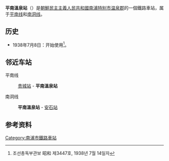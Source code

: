 {{朝鮮半島車站資訊
|公司色 = blue
|文字色 = 
|站名 = 平南溫泉站
|圖片 = 
|pxl = 
|圖片說明 =
|前一站1 = [[贵城站|贵城]]
|前一站距離1 = 4.9
|後一站距離1 = 
|後一站1 = 
|所屬路線1 = [[平南线|平南线]]
|距離1 = 89.3
|起點站1 = [[平壤站|平壤]]
|前一站2 = 
|前一站距離2 = 
|後一站距離2 = 
|後一站2 = [[安石站|安石]]
|所屬路線2 = [[南洞线|南洞线]]
|距離2 = 0.0
|起點站2 = 平南溫泉
|諺文 = 평남온천역
|朝鮮漢字 = 平南溫泉驛
|文觀部式 = Pyeongnam Oncheon-yeok
|馬-賴式 = P'yŏngnam Onch'ŏn-yŏk
|副站名 = 
|車站編號 = 
|停站路線數 = 2
|所屬公司 = [[朝鮮民主主義人民共和國鐵道省|朝鮮民主主義人民共和國鐵道省]]
|所在地 =[[南浦特别市|南浦特别市]][[温泉郡_(南浦特别市)|温泉郡]]
|車站構造 = 地面车站
|月台配置 = 
|啟用年月日 =1938年7月8日
|廢站年月日 = 
|上下車人次 = 
|統計年度 = 
|轉車 = 
|備註 = 
|全寬備註 = 
}}

'''平南溫泉站'''（{{kor|諺=평남온천역|漢=平南溫泉驛|羅=P'yŏngnamonch'ŏn yŏk|f=y}}）是[[朝鮮民主主義人民共和國|朝鮮民主主義人民共和國]][[南浦特别市|南浦特别市]][[温泉郡_(南浦特别市)|温泉郡]]的一個鐵路車站，属于[[平南线|平南线]]和[[南洞线|南洞线]]。

== 历史 ==
*1938年7月8日：开始使用<ref>조선총독부관보 昭和 제3447호, 1938년 7월 14일자</ref>。

==邻近车站==
平南线
:[[贵城站|贵城站]] - '''平南溫泉站'''
南洞线
:'''平南溫泉站''' - [[安石站|安石站]]

==参考资料==
{{reflist}}

{{Railway-stub}}

{{朝鲜铁路小作品}}

{{平南线}}
{{南洞线}}

[[Category:南浦市鐵路車站|Category:南浦市鐵路車站]]